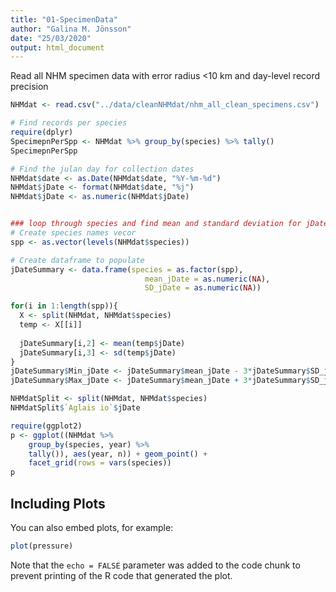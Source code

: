 ```yaml
---
title: "01-SpecimenData"
author: "Galina M. Jönsson"
date: "25/03/2020"
output: html_document
---
```


Read all NHM specimen data with error radius <10 km and day-level record precision
```r
NHMdat <- read.csv("../data/cleanNHMdat/nhm_all_clean_specimens.csv")

# Find records per species
require(dplyr)
SpecimepnPerSpp <- NHMdat %>% group_by(species) %>% tally()
SpecimepnPerSpp

# Find the julan day for collection dates
NHMdat$date <- as.Date(NHMdat$date, "%Y-%m-%d")
NHMdat$jDate <- format(NHMdat$date, "%j")
NHMdat$jDate <- as.numeric(NHMdat$jDate)


### loop through species and find mean and standard deviation for jDate across years
# Create species names vecor
spp <- as.vector(levels(NHMdat$species))

# Create dataframe to populate
jDateSummary <- data.frame(species = as.factor(spp),
                              mean_jDate = as.numeric(NA),
                              SD_jDate = as.numeric(NA))

for(i in 1:length(spp)){
  X <- split(NHMdat, NHMdat$species)
  temp <- X[[i]]
  
  jDateSummary[i,2] <- mean(temp$jDate)
  jDateSummary[i,3] <- sd(temp$jDate)
}
jDateSummary$Min_jDate <- jDateSummary$mean_jDate - 3*jDateSummary$SD_jDate
jDateSummary$Max_jDate <- jDateSummary$mean_jDate + 3*jDateSummary$SD_jDate

NHMdatSplit <- split(NHMdat, NHMdat$species)
NHMdatSplit$`Aglais io`$jDate

```


```r
require(ggplot2)
p <- ggplot((NHMdat %>%
    group_by(species, year) %>%
    tally()), aes(year, n)) + geom_point() +
    facet_grid(rows = vars(species))
p
```

## Including Plots

You can also embed plots, for example:

```r
plot(pressure)
```

Note that the `echo = FALSE` parameter was added to the code chunk to prevent printing of the R code that generated the plot.
